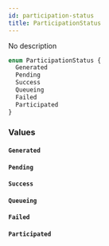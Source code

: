 ```yaml
---
id: participation-status
title: ParticipationStatus
---
```



No description

```graphql
enum ParticipationStatus {
  Generated
  Pending
  Success
  Queueing
  Failed
  Participated
}
```


### Values

#### `Generated` 




#### `Pending` 




#### `Success` 




#### `Queueing` 




#### `Failed` 




#### `Participated` 






